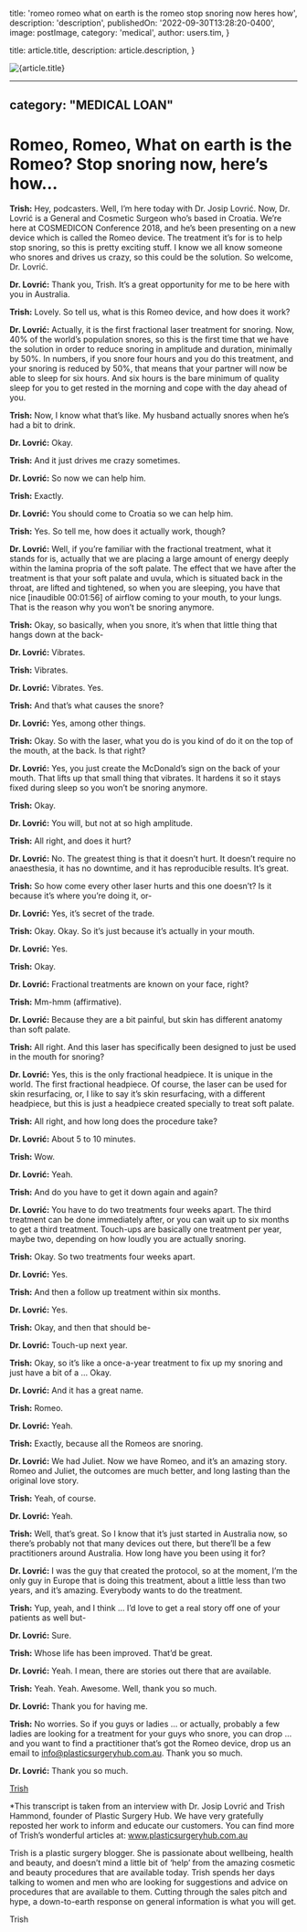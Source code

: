
  title: 'romeo romeo what on earth is the romeo stop snoring now heres how',
  description: 'description',
  publishedOn: '2022-09-30T13:28:20-0400',
  image: postImage,
  category: 'medical',
  author: users.tim,
}

  title: article.title,
  description: article.description,
}


<Image src={postImage} alt={article.title} />

---
category: "MEDICAL LOAN"
---

# Romeo, Romeo, What on earth is the Romeo? Stop snoring now, here’s how…

**Trish:** Hey, podcasters. Well, I’m here today with Dr. Josip Lovrić. Now, Dr. Lovrić is a General and Cosmetic Surgeon who’s based in Croatia. We’re here at COSMEDICON Conference 2018, and he’s been presenting on a new device which is called the Romeo device. The treatment it’s for is to help stop snoring, so this is pretty exciting stuff. I know we all know someone who snores and drives us crazy, so this could be the solution. So welcome, Dr. Lovrić.

**Dr. Lovrić:** Thank you, Trish. It’s a great opportunity for me to be here with you in Australia.

**Trish:** Lovely. So tell us, what is this Romeo device, and how does it work?

**Dr. Lovrić:** Actually, it is the first fractional laser treatment for snoring. Now, 40% of the world’s population snores, so this is the first time that we have the solution in order to reduce snoring in amplitude and duration, minimally by 50%. In numbers, if you snore four hours and you do this treatment, and your snoring is reduced by 50%, that means that your partner will now be able to sleep for six hours. And six hours is the bare minimum of quality sleep for you to get rested in the morning and cope with the day ahead of you.

**Trish:** Now, I know what that’s like. My husband actually snores when he’s had a bit to drink.

**Dr. Lovrić:** Okay.

**Trish:** And it just drives me crazy sometimes.

**Dr. Lovrić:** So now we can help him.

**Trish:** Exactly.

**Dr. Lovrić:** You should come to Croatia so we can help him.

**Trish:** Yes. So tell me, how does it actually work, though?

**Dr. Lovrić:** Well, if you’re familiar with the fractional treatment, what it stands for is, actually that we are placing a large amount of energy deeply within the lamina propria of the soft palate. The effect that we have after the treatment is that your soft palate and uvula, which is situated back in the throat, are lifted and tightened, so when you are sleeping, you have that nice [inaudible 00:01:56] of airflow coming to your mouth, to your lungs. That is the reason why you won’t be snoring anymore.

**Trish:** Okay, so basically, when you snore, it’s when that little thing that hangs down at the back-

**Dr. Lovrić:** Vibrates.

**Trish:** Vibrates.

**Dr. Lovrić:** Vibrates. Yes.

**Trish:** And that’s what causes the snore?

**Dr. Lovrić:** Yes, among other things.

**Trish:** Okay. So with the laser, what you do is you kind of do it on the top of the mouth, at the back. Is that right?

**Dr. Lovrić:** Yes, you just create the McDonald’s sign on the back of your mouth. That lifts up that small thing that vibrates. It hardens it so it stays fixed during sleep so you won’t be snoring anymore.

**Trish:** Okay.

**Dr. Lovrić:** You will, but not at so high amplitude.

**Trish:** All right, and does it hurt?

**Dr. Lovrić:** No. The greatest thing is that it doesn’t hurt. It doesn’t require no anaesthesia, it has no downtime, and it has reproducible results. It’s great.

**Trish:** So how come every other laser hurts and this one doesn’t? Is it because it’s where you’re doing it, or-

**Dr. Lovrić:** Yes, it’s secret of the trade.

**Trish:** Okay. Okay. So it’s just because it’s actually in your mouth.

**Dr. Lovrić:** Yes.

**Trish:** Okay.

**Dr. Lovrić:** Fractional treatments are known on your face, right?

**Trish:** Mm-hmm (affirmative).

**Dr. Lovrić:** Because they are a bit painful, but skin has different anatomy than soft palate.

**Trish:** All right. And this laser has specifically been designed to just be used in the mouth for snoring?

**Dr. Lovrić:** Yes, this is the only fractional headpiece. It is unique in the world. The first fractional headpiece. Of course, the laser can be used for skin resurfacing, or, I like to say it’s skin resurfacing, with a different headpiece, but this is just a headpiece created specially to treat soft palate.

**Trish:** All right, and how long does the procedure take?

**Dr. Lovrić:** About 5 to 10 minutes.

**Trish:** Wow.

**Dr. Lovrić:** Yeah.

**Trish:** And do you have to get it down again and again?

**Dr. Lovrić:** You have to do two treatments four weeks apart. The third treatment can be done immediately after, or you can wait up to six months to get a third treatment. Touch-ups are basically one treatment per year, maybe two, depending on how loudly you are actually snoring.

**Trish:** Okay. So two treatments four weeks apart.

**Dr. Lovrić:** Yes.

**Trish:** And then a follow up treatment within six months.

**Dr. Lovrić:** Yes.

**Trish:** Okay, and then that should be-

**Dr. Lovrić:** Touch-up next year.

**Trish:** Okay, so it’s like a once-a-year treatment to fix up my snoring and just have a bit of a … Okay.

**Dr. Lovrić:** And it has a great name.

**Trish:** Romeo.

**Dr. Lovrić:** Yeah.

**Trish:** Exactly, because all the Romeos are snoring.

**Dr. Lovrić:** We had Juliet. Now we have Romeo, and it’s an amazing story. Romeo and Juliet, the outcomes are much better, and long lasting than the original love story.

**Trish:** Yeah, of course.

**Dr. Lovrić:** Yeah.

**Trish:** Well, that’s great. So I know that it’s just started in Australia now, so there’s probably not that many devices out there, but there’ll be a few practitioners around Australia. How long have you been using it for?

**Dr. Lovrić:** I was the guy that created the protocol, so at the moment, I’m the only guy in Europe that is doing this treatment, about a little less than two years, and it’s amazing. Everybody wants to do the treatment.

**Trish:** Yup, yeah, and I think … I’d love to get a real story off one of your patients as well but-

**Dr. Lovrić:** Sure.

**Trish:** Whose life has been improved. That’d be great.

**Dr. Lovrić:** Yeah. I mean, there are stories out there that are available.

**Trish:** Yeah. Yeah. Awesome. Well, thank you so much.

**Dr. Lovrić:** Thank you for having me.

**Trish:** No worries. So if you guys or ladies … or actually, probably a few ladies are looking for a treatment for your guys who snore, you can drop … and you want to find a practitioner that’s got the Romeo device, drop us an email to info@plasticsurgeryhub.com.au. Thank you so much.

**Dr. Lovrić:** Thank you so much.

[Trish](https://www.plasticsurgeryhub.com.au/author/trish-2/)

\*This transcript is taken from an interview with Dr. Josip Lovrić and Trish Hammond, founder of Plastic Surgery Hub. We have very gratefully reposted her work to inform and educate our customers. You can find more of Trish’s wonderful articles at: www.plasticsurgeryhub.com.au

Trish is a plastic surgery blogger. She is passionate about wellbeing, health and beauty, and doesn’t mind a little bit of ‘help’ from the amazing cosmetic and beauty procedures that are available today. Trish spends her days talking to women and men who are looking for suggestions and advice on procedures that are available to them. Cutting through the sales pitch and hype, a down-to-earth response on general information is what you will get.

Trish
